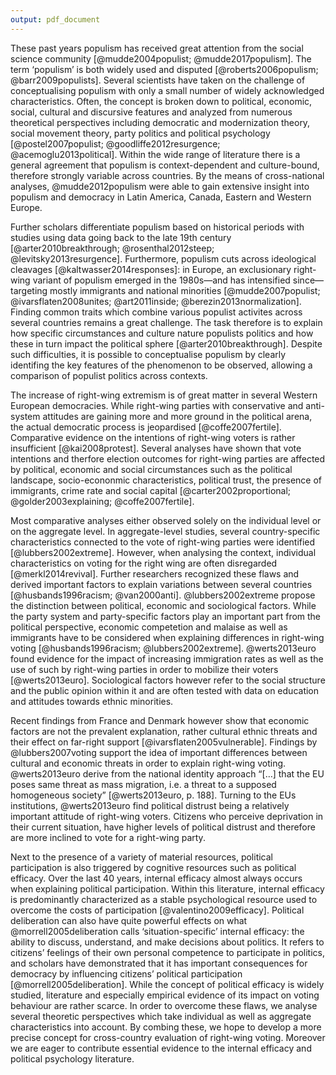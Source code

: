 ```yaml
---
output: pdf_document
---
```


These past years populism has received great attention from the social science community [@mudde2004populist; @mudde2017populism]. The term ‘populism’  is both widely used and disputed [@roberts2006populism; @barr2009populists]. Several scientists have taken on the challenge of conceptualising populism with only a small number of widely acknowledged characteristics. Often, the concept is broken down to political, economic, social, cultural and discursive features and analyzed from numerous theoretical perspectives including democratic and modernization theory, social movement theory, party politics and political psychology [@postel2007populist; @goodliffe2012resurgence; @acemoglu2013political]. Within the wide range of literature there is a general agreement that populism is context-dependent and culture-bound, therefore strongly variable across countries. By the means of cross-national analyses, @mudde2012populism were able to gain extensive insight into populism and democracy in Latin America, Canada, Eastern and Western Europe. 

Further scholars differentiate populism based on historical periods with studies using data going back to the late 19th century [@arter2010breakthrough; @rosenthal2012steep; @levitsky2013resurgence]. Furthermore, populism cuts across ideological cleavages [@kaltwasser2014responses]: in Europe, an exclusionary right-wing variant of populism emerged in the 1980s—and has intensified since—targeting mostly immigrants and national minorities [@mudde2007populist; @ivarsflaten2008unites; @art2011inside; @berezin2013normalization]. Finding common traits which combine various populist activites across several countries remains a great challenge. The task therefore is to explain how specific circumstances and culture nature populists politics and how these in turn impact the political sphere [@arter2010breakthrough]. Despite such difficulties, it is possible to conceptualise populism by clearly identifing the key features of the phenomenon to be observed, allowing a comparison of populist politics across contexts. 

The increase of right-wing extremism is of great matter in several Western European democracies. While right-wing parties with conservative and anti-system attitudes are gaining more and more ground in the political arena, the actual democratic process is jeopardised [@coffe2007fertile].
Comparative evidence on the intentions of right-wing voters is rather insufficient [@kai2008protest]. Several analyses have shown that vote intentions and therfore election outcomes for right-wing parties are affected by political, economic and social circumstances such as the political landscape, socio-econonmic characteristics, political trust, the presence of immigrants, crime rate and social capital [@carter2002proportional; @golder2003explaining; @coffe2007fertile]. 

Most comparative analyses either observed solely on the individual level or on the aggregate level. In aggregate-level studies, several country-specific characteristics connected to the vote of right-wing parties were identified [@lubbers2002extreme]. However, when analysing the context, individual characteristics on voting for the right wing are often disregarded [@merkl2014revival]. Further researchers recognized these flaws and derived important factors to explain variations between several countries [@husbands1996racism; @van2000anti]. @lubbers2002extreme propose the distinction between political, economic and sociological factors. While the party system and party-specific factors play an important part from the political perspective, economic competetion and malaise as well as immigrants have to be considered when explaining differences in right-wing voting [@husbands1996racism; @lubbers2002extreme]. @werts2013euro found evidence for the impact of increasing immigration rates as well as the use of such by right-wing parties in order to mobilize their voters [@werts2013euro]. Sociological factors however refer to the social structure and the public opinion within it and are often tested with data on education and attitudes towards ethnic minorities. 

Recent findings from France and Denmark however show that economic factors are not the prevalent explanation, rather cultural ethnic threats and their effect on far-right support [@ivarsflaten2005vulnerable]. Findings by @lubbers2007voting support the idea of important differences between cultural and economic threats in order to explain right-wing voting. @werts2013euro derive from the national identity approach "[...] that the EU poses same threat as mass migration, i.e. a threat to a supposed homogeneous society" [@werts2013euro, p. 188]. Turning to the EUs institutions, @werts2013euro find political distrust being a relatively important attitude of right-wing voters. Citizens who perceive deprivation in their current situation, have higher levels of political distrust and therefore are more inclined to vote for a right-wing party. 

Next to the presence of a variety of material resources, political participation is also triggered by cognitive resources such as political efficacy. Over the last 40 years, internal efficacy almost always occurs when explaining political participation. Within this literature, internal efficacy is predominantly characterized as a stable psychological resource used to overcome the costs of participation [@valentino2009efficacy]. Political deliberation can also have quite powerful effects on what @morrell2005deliberation calls ‘situation-specific’ internal efficacy: the ability to discuss, understand, and make decisions about politics. It refers to citizens’ feelings of their own personal competence to participate in politics, and scholars have demonstrated that it has important consequences for democracy by influencing citizens’ political participation [@morrell2005deliberation]. While the concept of political efficacy is widely studied, literature and especially empirical evidence of its impact on voting behaviour are rather scarce. In order to overcome these flaws, we analyse several theoretic perspectives which take individual as well as aggregate characteristics into account. By combing these, we hope to develop a more precise concept for cross-country evaluation of right-wing voting. Moreover we are eager to contribute essential evidence to the internal efficacy and political psychology literature. 

